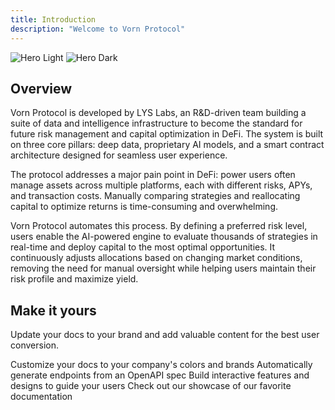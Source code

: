 ```yaml
---
title: Introduction
description: "Welcome to Vorn Protocol"
---
```


<img
  className="block dark:hidden"
  src="/images/hero-light.png"
  alt="Hero Light"
/>
<img
  className="hidden dark:block"
  src="/images/hero-dark.png"
  alt="Hero Dark"
/>

## Overview

Vorn Protocol is developed by LYS Labs, an R&D-driven team building a suite of data and intelligence infrastructure to become the standard for future risk management and capital optimization in DeFi. The system is built on three core pillars: deep data, proprietary AI models, and a smart contract architecture designed for seamless user experience.

The protocol addresses a major pain point in DeFi: power users often manage assets across multiple platforms, each with different risks, APYs, and transaction costs. Manually comparing strategies and reallocating capital to optimize returns is time-consuming and overwhelming.

Vorn Protocol automates this process. By defining a preferred risk level, users enable the AI-powered engine to evaluate thousands of strategies in real-time and deploy capital to the most optimal opportunities. It continuously adjusts allocations based on changing market conditions, removing the need for manual oversight while helping users maintain their risk profile and maximize yield.



## Make it yours

Update your docs to your brand and add valuable content for the best user conversion.

<CardGroup cols={2}>
  <Card
    title="Customize Style"
    icon="palette"
    href="https://mintlify.com/docs/settings/global"
  >
    Customize your docs to your company's colors and brands
  </Card>
  <Card
    title="Reference APIs"
    icon="code"
    href="https://mintlify.com/docs/api-playground/openapi"
  >
    Automatically generate endpoints from an OpenAPI spec
  </Card>
  <Card
    title="Add Components"
    icon="screwdriver-wrench"
    href="https://mintlify.com/docs/content/components/accordions"
  >
    Build interactive features and designs to guide your users
  </Card>
  <Card
    title="Get Inspiration"
    icon="stars"
    href="https://mintlify.com/customers"
  >
    Check out our showcase of our favorite documentation
  </Card>
</CardGroup>
